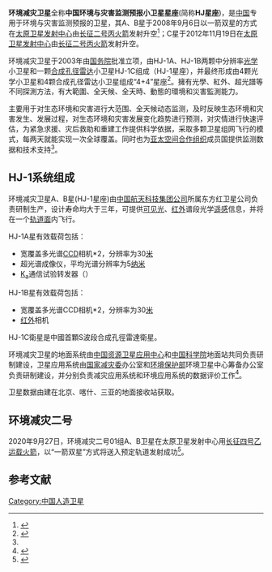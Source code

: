 '''环境减灾卫星'''全称'''中国环境与灾害监测预报小卫星星座'''(简称'''HJ星座''')，是[[中国|中国]]专用于环境与灾害监测预报的卫星，其A、B星于2008年9月6日以一箭双星的方式在[[太原卫星发射中心|太原卫星发射中心]]由[[长征二号丙火箭|长征二号丙火箭]]发射升空<ref>{{Cite web |url=http://news.sina.com.cn/c/2008-09-06/112716243942.shtml |title=新浪网：中国环境减灾A、B卫星发射升空 |accessdate=2008-09-06 |archive-date=2016-03-04 |archive-url=https://web.archive.org/web/20160304110716/http://news.sina.com.cn/c/2008-09-06/112716243942.shtml |dead-url=no }}</ref>；C星于2012年11月19日在[[太原卫星发射中心|太原卫星发射中心]]由[[长征二号丙火箭|长征二号丙火箭]]发射升空。

环境减灾卫星于2003年由[[中华人民共和国国务院|国务院]]批准立项，由HJ-1A、HJ-1B两颗中分辨率[[光学|光学]]小卫星和一颗[[合成孔径雷达|合成孔径雷达]]小卫星HJ-1C组成（HJ-1星座），并最终形成由4颗光学小卫星和4颗合成孔径雷达小卫星组成“4+4”星座<ref name="HJ-1">{{cite journal|author=李传荣|coauthors=唐伶俐,胡坚,李子扬,贾媛媛|title=HJ-1光学卫星应用潜力|journal=科技导报|date=2008-07-24|volume=26|issue=0813|pages=56-59|url=http://www.kjdb.org/qikan/Cpaper/zhaiyao.asp?bsid=14746|accessdate=2010年7月22日|issn=1000-7857|archive-date=2016-08-18|archive-url=https://web.archive.org/web/20160818222021/http://www.kjdb.org/qikan/Cpaper/zhaiyao.asp?bsid=14746|dead-url=no}}</ref>。擁有光學、紅外、超光譜等不同探測方法，有大範圍、全天候、全天時、動態的環境和災害監測能力。

主要用于对生态环境和灾害进行大范围、全天候动态监测，及时反映生态环境和灾害发生、发展过程，对生态环境和灾害发展变化趋势进行预测，对灾情进行快速评估，为紧急求援、灾后救助和重建工作提供科学依据，采取多颗卫星组网飞行的模式，每两天就能实现一次全球覆盖。同时也为[[亚太空间合作组织|亚太空间合作组织]]成员国提供监测数据和技术支持<ref name="HJ-1" />。

==HJ-1系统组成==
环境减灾卫星A、B星(HJ-1星座)由[[中国航天科技集团公司|中国航天科技集团公司]]所属东方红卫星公司负责研制生产，设计寿命均大于三年，可提供[[可见光|可见光]]、[[红外|红外]]谱段光学[[遥感|遥感]]信息，并将在一个[[轨道面|轨道面]]内飞行。

HJ-1A星有效载荷包括：
*宽覆盖多光谱[[CCD|CCD]]相机*2，分辨率为30[[米_(單位)|米]]
*超光谱成像仪，平均光谱分辨率为5[[纳米|纳米]]
*[[Ka波段|K<sub>a</sub>]]通信试验转发器（{{THA}}）

HJ-1B星有效载荷包括：
*宽覆盖多光谱CCD相机*2，分辨率为30[[米_(單位)|米]]
*[[红外|红外]]相机

HJ-1C衛星是中國首顆S波段合成孔徑雷達衛星。

环境减灾卫星的地面系统由[[中国资源卫星应用中心|中国资源卫星应用中心]]和[[中国科学院|中国科学院]]地面站共同负责研制建设，卫星应用系统由[[国家减灾委|国家减灾委]]办公室和[[中华人民共和国环境保护部|环境保护部]]环境卫星中心筹备办公室负责研制建设，并分别负责减灾应用系统和环境应用系统的数据评价工作<ref>{{Cite web |url=http://news.163.com/08/0906/11/4L5GOU760001124J.html |title=中国"环境减灾"卫星发射升空 监测预报环境灾害 |access-date=2008-09-06 |archive-url=https://web.archive.org/web/20080914101900/http://news.163.com/08/0906/11/4L5GOU760001124J.html |archive-date=2008-09-14 |dead-url=yes }}</ref>。

卫星数据由建在北京、喀什、三亚的地面接收站获取。
==环境减灾二号==
2020年9月27日，环境减灾二号01组A、B卫星在太原卫星发射中心用[[长征四号乙运载火箭|长征四号乙运载火箭]]，以“一箭双星”方式将送入预定轨道发射成功<ref>{{cite web |title=一箭双星！我国成功发射环境减灾二号01组卫星 |url=http://www.xinhuanet.com/tech/2020-09/27/c_1126547246.htm |website=新华网 |accessdate=2020-09-27 |archive-date=2021-11-28 |archive-url=https://web.archive.org/web/20211128185343/http://www.xinhuanet.com/tech/2020-09/27/c_1126547246.htm |dead-url=no }}</ref>。

==参考文献==
{{reflist}}

{{中国航天}}

[[Category:中国人造卫星|Category:中国人造卫星]]